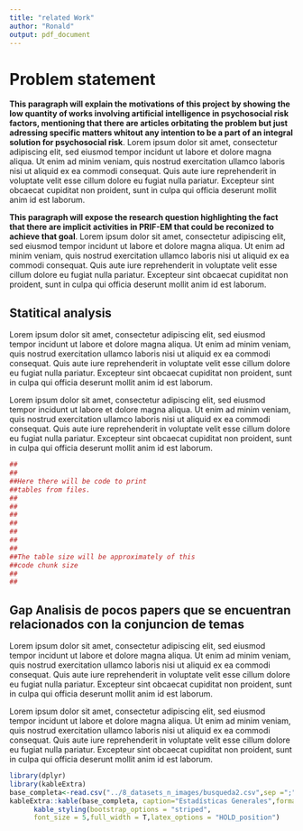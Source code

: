 ```yaml
---
title: "related Work"
author: "Ronald"
output: pdf_document
---
```


# Problem statement

**This paragraph will explain the motivations of this project by showing the low quantity of works involving artificial intelligence in psychosocial risk factors, mentioning that there are articles orbitating the problem but just adressing specific matters whitout any intention to be a part of an integral solution for psychosocial risk**. Lorem ipsum dolor sit amet, consectetur adipiscing elit, sed eiusmod tempor incidunt ut labore et dolore magna aliqua. Ut enim ad minim veniam, quis nostrud exercitation ullamco laboris nisi ut aliquid ex ea commodi consequat. Quis aute iure reprehenderit in voluptate velit esse cillum dolore eu fugiat nulla pariatur. Excepteur sint obcaecat cupiditat non proident, sunt in culpa qui officia deserunt mollit anim id est laborum. 

**This paragraph will expose the research question highlighting the fact that there are implicit activities in PRIF-EM that could be reconized to achieve that goal**. Lorem ipsum dolor sit amet, consectetur adipiscing elit, sed eiusmod tempor incidunt ut labore et dolore magna aliqua. Ut enim ad minim veniam, quis nostrud exercitation ullamco laboris nisi ut aliquid ex ea commodi consequat. Quis aute iure reprehenderit in voluptate velit esse cillum dolore eu fugiat nulla pariatur. Excepteur sint obcaecat cupiditat non proident, sunt in culpa qui officia deserunt mollit anim id est laborum.

## Statitical analysis

Lorem ipsum dolor sit amet, consectetur adipiscing elit, sed eiusmod tempor incidunt ut labore et dolore magna aliqua. Ut enim ad minim veniam, quis nostrud exercitation ullamco laboris nisi ut aliquid ex ea commodi consequat. Quis aute iure reprehenderit in voluptate velit esse cillum dolore eu fugiat nulla pariatur. Excepteur sint obcaecat cupiditat non proident, sunt in culpa qui officia deserunt mollit anim id est laborum.

Lorem ipsum dolor sit amet, consectetur adipiscing elit, sed eiusmod tempor incidunt ut labore et dolore magna aliqua. Ut enim ad minim veniam, quis nostrud exercitation ullamco laboris nisi ut aliquid ex ea commodi consequat. Quis aute iure reprehenderit in voluptate velit esse cillum dolore eu fugiat nulla pariatur. Excepteur sint obcaecat cupiditat non proident, sunt in culpa qui officia deserunt mollit anim id est laborum.


```r
##
##
##Here there will be code to print
##tables from files.
##
##
##
##
##
##
##
##The table size will be approximately of this 
##code chunk size
##
##
```

## Gap Analisis de pocos papers que se encuentran relacionados con la conjuncion de temas


Lorem ipsum dolor sit amet, consectetur adipiscing elit, sed eiusmod tempor incidunt ut labore et dolore magna aliqua. Ut enim ad minim veniam, quis nostrud exercitation ullamco laboris nisi ut aliquid ex ea commodi consequat. Quis aute iure reprehenderit in voluptate velit esse cillum dolore eu fugiat nulla pariatur. Excepteur sint obcaecat cupiditat non proident, sunt in culpa qui officia deserunt mollit anim id est laborum.

Lorem ipsum dolor sit amet, consectetur adipiscing elit, sed eiusmod tempor incidunt ut labore et dolore magna aliqua. Ut enim ad minim veniam, quis nostrud exercitation ullamco laboris nisi ut aliquid ex ea commodi consequat. Quis aute iure reprehenderit in voluptate velit esse cillum dolore eu fugiat nulla pariatur. Excepteur sint obcaecat cupiditat non proident, sunt in culpa qui officia deserunt mollit anim id est laborum.

```r
library(dplyr)
library(kableExtra)
base_completa<-read.csv("../8_datasets_n_images/busqueda2.csv",sep =";",header=TRUE)
kableExtra::kable(base_completa, caption="Estadísticas Generales",format='latex')%>%
      kable_styling(bootstrap_options = "striped", 
      font_size = 5,full_width = T,latex_options = "HOLD_position")
```

